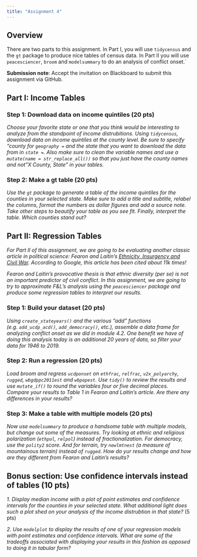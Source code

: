 ```yaml
---
title: "Assignment 4"
---
```


## Overview

There are two parts to this assignment. In Part I, you will use `tidycensus` and the `gt` package to produce nice tables of census data. In Part II you will use `peacesciencer`, `broom` and `modelsummary` to do an analysis of conflict onset.` 

**Submission note**: Accept the invitation on Blackboard to submit this assignment via GitHub.

## Part I: Income Tables

### Step 1: Download data on income quintiles (20 pts)

*Choose your favorite state or one that you think would be interesting to analyze from the standpoint of income distrubitions. Using `tidycensus`, download data on income quintiles at the county level. Be sure to specify "county for `geography = ` and the state that you want to download the data from in `state = `. Also make sure to clean the variable names and use a `mutate(name = str_replace_all())` so that you just have the county names and not "X County, State" in your tables.*  

### Step 2: Make a gt table (20 pts)

*Use the `gt` package to generate a table of the income quintiles for the counties in your selected state. Make sure to add a title and subtitle, relabel the columns, format the numbers as dollar figures and add a source note. Take other steps to beautify your table as you see fit. Finally, interpret the table. Which counties stand out?*


## Part II: Regression Tables

*For Part II of this assignment, we are going to be evaluating another classic article in political science: Fearon and Laitin's [Ethnicity, Insurgency and Civil War](https://www.jstor.org/stable/3118222). According to Google, this article has been cited about 11k times!*

*Fearon and Laitin's provocative thesis is that ethnic diversity (per se) is not an important predictor of civil conflict. In this assignment, we are going to try to approximate F&L's analysis using the `peacesciencer` package and produce some regression tables to interpret our results.*

### Step 1: Build your dataset (20 pts)

*Using `create_stateyears()` and the various "add" functions (e.g. `add_ucdp_acd()`, `add_democracy()`, etc.), assemble a data frame for analyzing conflict onset as we did in module 4.2. One benefit we have of doing this analysis today is an additional 20 years of data, so filter your data for 1946 to 2019.* 


### Step 2: Run a regression (20 pts)

*Load broom and regress `ucdponset` on `ethfrac`, `relfrac`, `v2x_polyarchy`, `rugged`, `wbgdppc2011est` and `wbpopest`. Use `tidy()` to review the results and use `mutate_if()` to round the variables four or five decimal places. Compare your results to Table 1 in Fearon and Laitin's article. Are there any differences in your results?*


### Step 3: Make a table with multiple models (20 pts)

*Now use `modelsummary` to produce a handsome table with multiple models, but change out some of the measures. Try looking at ethnic and religious polarization (`ethpol`, `relpol`) instead of fractionalization. For democracy, use the `polity2` score. And for terrain, try `newlmtnest` (a measure of mountainous terrain) instead of `rugged`. How do yur results change and how are they different from Fearon and Laitin's results?* 

## Bonus section: Use confidence intervals instead of tables (10 pts)

*1. Display median income with a plot of point estimates and confidence intervals for the counties in your selected state. What additional light does such a plot shed on your analysis of the income distrubtion in that state?* (5 pts)


*2. Use `modelplot` to display the results of one of your regression models with point estimates and confidence intervals. What are some of the tradeoffs associated with displaying your results in this fashion as opposed to doing it in tabular form?* 